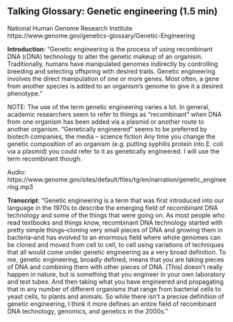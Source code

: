 ## Talking Glossary: Genetic engineering (1.5 min)

National Human Genome Research Institute
https://www.genome.gov/genetics-glossary/Genetic-Engineering

**Introduction**: "Genetic engineering is the process of using recombinant DNA (rDNA) technology to alter the genetic makeup of an organism. Traditionally, humans have manipulated genomes indirectly by controlling breeding and selecting offspring with desired traits. Genetic engineering involves the direct manipulation of one or more genes. Most often, a gene from another species is added to an organism's genome to give it a desired phenotype."

NOTE: The use of the term genetic engineering varies a lot. In general, academic researchers seem to refer to things as "recombinant" when DNA from one organism has been added via a plasmid or another route to another organism.  "Genetically engineered" seems to be preferred by biotech companies, the media --  science fiction  Any time you change the genetic composition of an organism (e.g. putting syphilis protein into E. coli via a plasmid) you could refer to it as genetically engineered.  I will use the term recombinant though.

Audio: https://www.genome.gov/sites/default/files/tg/en/narration/genetic_engineering.mp3
 
**Transcript**: "Genetic engineering is a term that was first introduced into our language in the 1970s to describe the emerging field of recombinant DNA technology and some of the things that were going on. As most people who read textbooks and things know, recombinant DNA technology started with pretty simple things--cloning very small pieces of DNA and growing them in bacteria--and has evolved to an enormous field where whole genomes can be cloned and moved from cell to cell, to cell using variations of techniques that all would come under genetic engineering as a very broad definition. To me, genetic engineering, broadly defined, means that you are taking pieces of DNA and combining them with other pieces of DNA. [This] doesn't really happen in nature, but is something that you engineer in your own laboratory and test tubes. And then taking what you have engineered and propagating that in any number of different organisms that range from bacterial cells to yeast cells, to plants and animals. So while there isn't a precise definition of genetic engineering, I think it more defines an entire field of recombinant DNA technology, genomics, and genetics in the 2000s."
